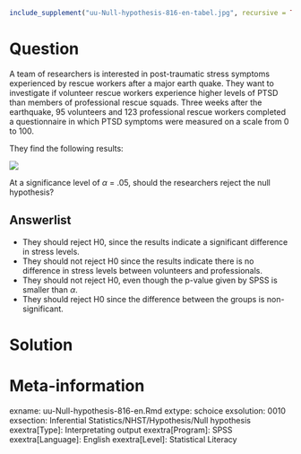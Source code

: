 ```{r, echo = FALSE, results = "hide"}
include_supplement("uu-Null-hypothesis-816-en-tabel.jpg", recursive = TRUE)
```



Question
========
  
A team of researchers is interested in post-traumatic stress symptoms experienced by rescue workers after a major earth quake. They want to investigate if volunteer rescue workers experience higher levels of PTSD than members of professional rescue squads. Three weeks after the earthquake, 95 volunteers and 123 professional rescue workers completed a questionnaire in which PTSD symptoms were measured on a scale from 0 to 100.

They find the following results:


![](uu-Null-hypothesis-816-en-tabel.jpg)

At a significance level of $\alpha$ = .05, should the researchers reject the null hypothesis?
  
Answerlist
----------
* They should reject H0, since the results indicate a significant difference in stress levels.
* They should not reject H0 since the results indicate there is no difference in stress levels between volunteers and professionals.
* They should not reject H0, even though the p-value given by SPSS is smaller than $\alpha$. 
* They should reject H0 since the difference between the groups is non-significant.


Solution
========
  



Meta-information
================
exname: uu-Null-hypothesis-816-en.Rmd
extype: schoice
exsolution: 0010
exsection: Inferential Statistics/NHST/Hypothesis/Null hypothesis
exextra[Type]: Interpretating output
exextra[Program]: SPSS
exextra[Language]: English
exextra[Level]: Statistical Literacy
